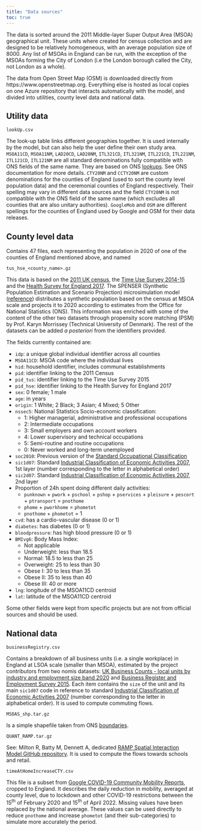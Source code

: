 ```yaml
---
title: "Data sources"
toc: true
---
```


The data is sorted around the 2011 Middle-layer Super Output Area (MSOA) geographical unit. These units where created for census collection and are designed to be relatively homogeneous, with an average population size of 8000. Any list of MSOAs in England can be run, with the exception of the MSOAs forming the City of London (i.e the London borough called the City, not London as a whole).

The data from Open Street Map (OSM) is downloaded directly from https://www.openstreetmap.org. Everything else is hosted as local copies on one Azure repository that interacts automatically with the model, and divided into utilities, county level data and national data.

## Utility data

```
lookUp.csv
```

The look-up table links different geographies together. It is used internally by the model, but can also help the user define their own study area. `MSOA11CD`, `MSOA11NM`, `LAD20CD`, `LAD20NM`, `ITL321CD`, `ITL321NM`, `ITL221CD`, `ITL221NM`, `ITL121CD`, `ITL121NM` are all standard denominations fully compatible with ONS fields of the same name. They are based on ONS [lookups](https://geoportal.statistics.gov.uk/). See ONS documentation for more details. `CTY20NM` and `CCTY20NM` are custom denominations for the counties of England (used to sort the county level population data) and the ceremonial counties of England respectively. Their spelling may vary in different data sources and the field `CTY20NM` is not compatible with the ONS field of the same name (which excludes all counties that are also unitary authorities). `GoogleMob` and `OSM` are different spellings for the counties of England used by Google and OSM for their data releases.

## County level data

Contains 47 files, each representing the population in 2020 of one of the counties of England mentioned above, and named

```
tus_hse_<county_name>.gz
```

This data is based on the [2011 UK census](http://dx.doi.org/10.5257/census/aggregate-2011-1), the [Time Use Survey 2014-15](http://dx.doi.org/10.5255/UKDA-SN-8128-1) and the [Health Survey for England 2017](http://dx.doi.org/10.5255/UKDA-SN-8488-2). The SPENSER (Synthetic Population Estimation and Scenario Projection) microsimulation model ([reference](http://dx.doi.org/10.1111/gean.12320)) distributes a synthetic population based on the census at MSOA scale and projects it to 2020 according to estimates from the Office for National Statistics (ONS). This information was enriched with some of the content of the other two datasets through propensity score matching (PSM) by Prof. Karyn Morrissey (Technical University of Denmark). The rest of the datasets can be added _a posteriori_ from the identifiers provided.

The fields currently contained are:

- `idp`: a unique global individual identifier across all counties
- `MSOA11CD`: MSOA code where the individual lives
- `hid`: household identifier, includes communal establishments
- `pid`: identifier linking to the 2011 Census
- `pid_tus`: identifier linking to the Time Use Survey 2015
- `pid_hse`: identifier linking to the Health Survey for England 2017
- `sex`: 0 female; 1 male
- `age`: in years
- `origin`: 1 White; 2 Black; 3 Asian; 4 Mixed; 5 Other
- `nssec5`: National Statistics Socio-economic classification:
  - 1: Higher managerial, administrative and professional occupations
  - 2: Intermediate occupations
  - 3: Small employers and own account workers
  - 4: Lower supervisory and technical occupations
  - 5: Semi-routine and routine occupations
  - 0: Never worked and long-term unemployed
- `soc2010`: Previous version of the [Standard Occupational Classification](https://www.ons.gov.uk/methodology/classificationsandstandards/standardoccupationalclassificationsoc/soc2010)
- `sic1d07`: Standard [Industrial Classification of Economic Activities 2007](https://www.ons.gov.uk/methodology/classificationsandstandards/ukstandardindustrialclassificationofeconomicactivities), 1st layer (number corresponding to the letter in alphabetical order)
- `sic2d07`: Standard [Industrial Classification of Economic Activities 2007](https://www.ons.gov.uk/methodology/classificationsandstandards/ukstandardindustrialclassificationofeconomicactivities), 2nd layer
- Proportion of 24h spent doing different daily activities:
  - `punknown` + `pwork` + `pschool` + `pshop` + `pservices` + `pleisure` + `pescort` + `ptransport` = `pnothome`
  - `phome` + `pworkhome` = `phometot`
  - `pnothome` + `phometot` = 1
- `cvd`: has a cardio-vascular disease (0 or 1)
- `diabetes`: has diabetes (0 or 1)
- `bloodpressure`: has high blood pressure (0 or 1)
- `BMIvg6`: Body Mass Index:
  - Not applicable
  - Underweight: less than 18.5
  - Normal: 18.5 to less than 25
  - Overweight: 25 to less than 30
  - Obese I: 30 to less than 35
  - Obese II: 35 to less than 40
  - Obese III: 40 or more
- `lng`: longitude of the MSOA11CD centroid
- `lat`: latitude of the MSOA11CD centroid

Some other fields were kept from specific projects but are not from official sources and should be used.

## National data

```
businessRegistry.csv
```

Contains a breakdown of all business units (i.e. a single workplace) in England at LSOA scale (smaller than MSOA), estimated by the project contributors from two nomis datasets: [UK Business Counts - local units by industry and employment size band 2020](https://www.nomisweb.co.uk/datasets/idbrlu) and [Business Register and Employment Survey 2015](https://www.nomisweb.co.uk/datasets/newbrespub). Each item contains the `size` of the unit and its main `sic1d07` code in reference to standard [Industrial Classification of Economic Activities 2007](https://www.ons.gov.uk/methodology/classificationsandstandards/ukstandardindustrialclassificationofeconomicactivities) (number corresponding to the letter in alphabetical order). It is used to compute commuting flows.

```
MSOAS_shp.tar.gz
```

Is a simple shapefile taken from ONS [boundaries](https://geoportal.statistics.gov.uk/).

```
QUANT_RAMP.tar.gz
```

See: Milton R, Batty M, Dennett A, dedicated [RAMP Spatial Interaction Model GitHub repository](https://github.com/maptube/QUANT_RAMP). It is used to compute the flows towards schools and retail.

```
timeAtHomeIncreaseCTY.csv
```

This file is a subset from [Google COVID-19 Community Mobility Reports](https://www.google.com/covid19/mobility/), cropped to England. It describes the daily reduction in mobility, averaged at county level, due to lockdown and other COVID-19 restrictions between the 15<sup>th</sup> of February 2020 and 15<sup>th</sup> of April 2022. Missing values have been replaced by the national average. These values can be used directly to reduce `pnothome` and increase `phometot` (and their sub-categories) to simulate more accurately the period.
